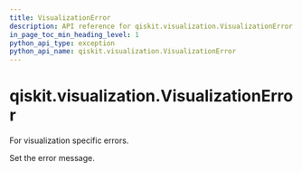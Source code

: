 ```yaml
---
title: VisualizationError
description: API reference for qiskit.visualization.VisualizationError
in_page_toc_min_heading_level: 1
python_api_type: exception
python_api_name: qiskit.visualization.VisualizationError
---
```


<span id="qiskit-visualization-visualizationerror" />

# qiskit.visualization.VisualizationError

<Class id="qiskit.visualization.VisualizationError" github="https://github.com/qiskit/qiskit/tree/stable/0.24/qiskit/visualization/exceptions.py" signature="VisualizationError(*message)">
  For visualization specific errors.

  Set the error message.
</Class>

